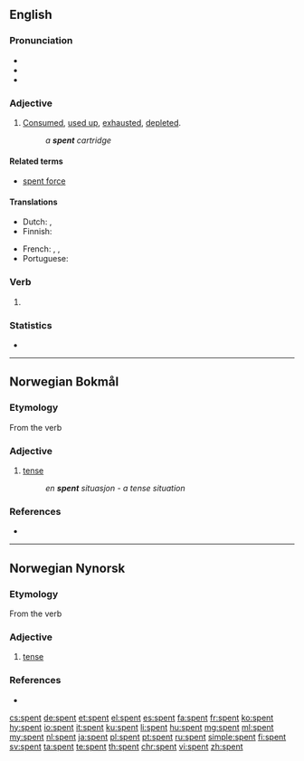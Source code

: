 ==English==

===Pronunciation===
* {{IPA|/ˈspɛnt/|lang=en}}
* {{audio|en-us-spent.ogg|Audio (US)|lang=en}}
* {{rhymes|ɛnt|lang=en}}

===Adjective===
{{en-adj|-}}

# [[consumed|Consumed]], [[used up]], [[exhaust]]ed, [[deplete]]d.
#: ''a '''spent''' cartridge''

====Related terms====
* [[spent force]]

====Translations====
{{trans-top|used up}}
* Dutch: {{t+|nl|vermoeid}}, {{t+|nl|uitgeput}}
* Finnish: {{t+|fi|käytetty}}
{{trans-mid}}
* French: {{t+|fr|épuisé}}, {{t+|fr|fatigué}}, {{t+|fr|éreinté}}
* Portuguese: {{t+|pt|usada}}
{{trans-bottom}}

===Verb===
{{head|en|verb form}}

# {{en-past of|spend}}

===Statistics===
* {{rank|marriage|religious|allow|875|spent|soldiers|speech|fast}}

----

==Norwegian Bokmål==

===Etymology===
From the verb {{m|nb|spenne}}

===Adjective===
{{head|nb|adjective|neuter singular|spent|definite singular and plural|spente}}

# [[tense]]
#: ''en '''spent''' situasjon - a tense situation''

===References===
* {{R:The Bokmål Dictionary}}

----

==Norwegian Nynorsk==

===Etymology===
From the verb {{m|nn|spenne}}

===Adjective===
{{head|nn|adjective|neuter singular|spent|definite singular and plural|spente}}

# [[tense]]

===References===
* {{R:The Nynorsk Dictionary}}

[[cs:spent]]
[[de:spent]]
[[et:spent]]
[[el:spent]]
[[es:spent]]
[[fa:spent]]
[[fr:spent]]
[[ko:spent]]
[[hy:spent]]
[[io:spent]]
[[it:spent]]
[[ku:spent]]
[[li:spent]]
[[hu:spent]]
[[mg:spent]]
[[ml:spent]]
[[my:spent]]
[[nl:spent]]
[[ja:spent]]
[[pl:spent]]
[[pt:spent]]
[[ru:spent]]
[[simple:spent]]
[[fi:spent]]
[[sv:spent]]
[[ta:spent]]
[[te:spent]]
[[th:spent]]
[[chr:spent]]
[[vi:spent]]
[[zh:spent]]